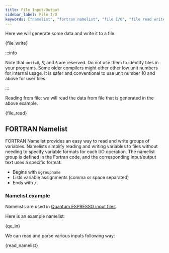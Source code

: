 ```yaml
---
title: File Input/Output
sidebar_label: File I/O
keywords: ["namelist", "fortran namelist", "file I/O", "file read write", "file input output"]
---
```


Here we will generate some data and write it to a file:


<CodeBlock language="fortran" title="src/08_file_write.f90" showLineNumbers>{file_write}</CodeBlock>

:::info

Note that `unit=0`, `5`, and `6` are reserved. Do not use them to identify files
in your programs. Some older compilers might other other low unit numbers for
internal usage. It is safer and conventional to use unit number 10 and above for
user files.

:::

Reading from file: we will read the data from file that is generated in the
above example.


<CodeBlock language="fortran" title="src/09_file_read.f90" showLineNumbers>{file_read}</CodeBlock>


## FORTRAN Namelist

FORTRAN Namelist provides an easy way to read and write groups of variables.
Namelists simplify reading and writing variables to files without needing to
specify variable formats for each I/O operation. The namelist group is defined
in the Fortran code, and the corresponding input/output text uses a specific
format:
- Begins with `&groupname`
- Lists variable assignments (comma or space separated)
- Ends with `/`.

### Namelist example
Namelists are used in [Quantum ESPRESSO input files](
https://pranabdas.github.io/espresso/hands-on/scf).

Here is an example namelist:


<CodeBlock language="fortran" title="src/30_qe.in" showLineNumbers>{qe_in}</CodeBlock>

We can read and parse various inputs following way:


<CodeBlock language="fortran" title="src/30_namelist.f90" showLineNumbers>{read_namelist}</CodeBlock>
